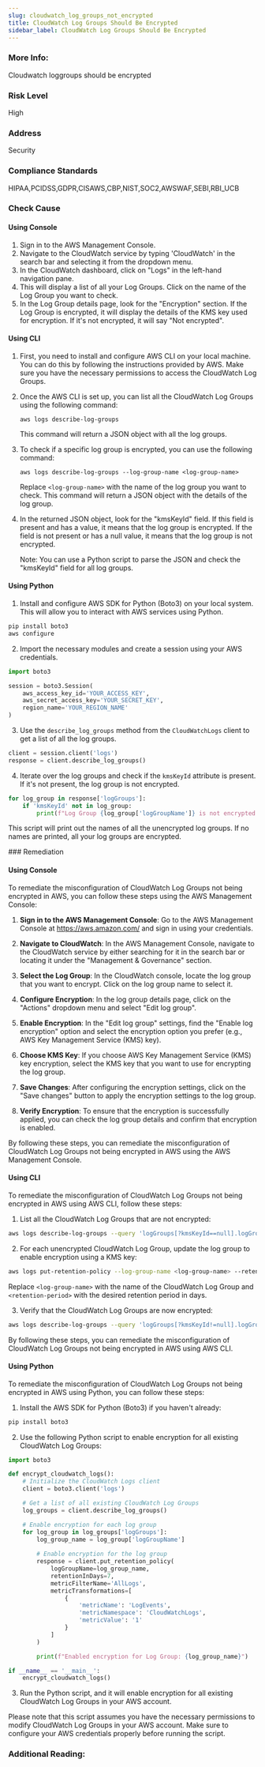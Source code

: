 ```yaml
---
slug: cloudwatch_log_groups_not_encrypted
title: CloudWatch Log Groups Should Be Encrypted
sidebar_label: CloudWatch Log Groups Should Be Encrypted
---
```


### More Info:

Cloudwatch loggroups should be encrypted

### Risk Level

High

### Address

Security

### Compliance Standards

HIPAA,PCIDSS,GDPR,CISAWS,CBP,NIST,SOC2,AWSWAF,SEBI,RBI_UCB



<Tabs><Tab title='Cause'>
### Check Cause

#### Using Console

1. Sign in to the AWS Management Console.
2. Navigate to the CloudWatch service by typing 'CloudWatch' in the search bar and selecting it from the dropdown menu.
3. In the CloudWatch dashboard, click on "Logs" in the left-hand navigation pane.
4. This will display a list of all your Log Groups. Click on the name of the Log Group you want to check.
5. In the Log Group details page, look for the "Encryption" section. If the Log Group is encrypted, it will display the details of the KMS key used for encryption. If it's not encrypted, it will say "Not encrypted".

#### Using CLI

1. First, you need to install and configure AWS CLI on your local machine. You can do this by following the instructions provided by AWS. Make sure you have the necessary permissions to access the CloudWatch Log Groups.

2. Once the AWS CLI is set up, you can list all the CloudWatch Log Groups using the following command:

   ```
   aws logs describe-log-groups
   ```

   This command will return a JSON object with all the log groups.

3. To check if a specific log group is encrypted, you can use the following command:

   ```
   aws logs describe-log-groups --log-group-name <log-group-name>
   ```

   Replace `<log-group-name>` with the name of the log group you want to check. This command will return a JSON object with the details of the log group.

4. In the returned JSON object, look for the "kmsKeyId" field. If this field is present and has a value, it means that the log group is encrypted. If the field is not present or has a null value, it means that the log group is not encrypted. 

   Note: You can use a Python script to parse the JSON and check the "kmsKeyId" field for all log groups.

#### Using Python

1. Install and configure AWS SDK for Python (Boto3) on your local system. This will allow you to interact with AWS services using Python.

```python
pip install boto3
aws configure
```

2. Import the necessary modules and create a session using your AWS credentials.

```python
import boto3

session = boto3.Session(
    aws_access_key_id='YOUR_ACCESS_KEY',
    aws_secret_access_key='YOUR_SECRET_KEY',
    region_name='YOUR_REGION_NAME'
)
```

3. Use the `describe_log_groups` method from the `CloudWatchLogs` client to get a list of all the log groups.

```python
client = session.client('logs')
response = client.describe_log_groups()
```

4. Iterate over the log groups and check if the `kmsKeyId` attribute is present. If it's not present, the log group is not encrypted.

```python
for log_group in response['logGroups']:
    if 'kmsKeyId' not in log_group:
        print(f"Log Group {log_group['logGroupName']} is not encrypted.")
```

This script will print out the names of all the unencrypted log groups. If no names are printed, all your log groups are encrypted.

</Tab>


<Tab title='Remediation'>
### Remediation

#### Using Console

To remediate the misconfiguration of CloudWatch Log Groups not being encrypted in AWS, you can follow these steps using the AWS Management Console:

1. **Sign in to the AWS Management Console**: Go to the AWS Management Console at https://aws.amazon.com/ and sign in using your credentials.

2. **Navigate to CloudWatch**: In the AWS Management Console, navigate to the CloudWatch service by either searching for it in the search bar or locating it under the "Management & Governance" section.

3. **Select the Log Group**: In the CloudWatch console, locate the log group that you want to encrypt. Click on the log group name to select it.

4. **Configure Encryption**: In the log group details page, click on the "Actions" dropdown menu and select "Edit log group". 

5. **Enable Encryption**: In the "Edit log group" settings, find the "Enable log encryption" option and select the encryption option you prefer (e.g., AWS Key Management Service (KMS) key). 

6. **Choose KMS Key**: If you choose AWS Key Management Service (KMS) key encryption, select the KMS key that you want to use for encrypting the log group.

7. **Save Changes**: After configuring the encryption settings, click on the "Save changes" button to apply the encryption settings to the log group.

8. **Verify Encryption**: To ensure that the encryption is successfully applied, you can check the log group details and confirm that encryption is enabled.

By following these steps, you can remediate the misconfiguration of CloudWatch Log Groups not being encrypted in AWS using the AWS Management Console.

#### Using CLI

To remediate the misconfiguration of CloudWatch Log Groups not being encrypted in AWS using AWS CLI, follow these steps:

1. List all the CloudWatch Log Groups that are not encrypted:
```bash
aws logs describe-log-groups --query 'logGroups[?kmsKeyId==null].logGroupName' --output text
```

2. For each unencrypted CloudWatch Log Group, update the log group to enable encryption using a KMS key:
```bash
aws logs put-retention-policy --log-group-name <log-group-name> --retention-in-days <retention-period>
```

Replace `<log-group-name>` with the name of the CloudWatch Log Group and `<retention-period>` with the desired retention period in days.

3. Verify that the CloudWatch Log Groups are now encrypted:
```bash
aws logs describe-log-groups --query 'logGroups[?kmsKeyId!=null].logGroupName' --output text
```

By following these steps, you can remediate the misconfiguration of CloudWatch Log Groups not being encrypted in AWS using AWS CLI.

#### Using Python

To remediate the misconfiguration of CloudWatch Log Groups not being encrypted in AWS using Python, you can follow these steps:

1. Install the AWS SDK for Python (Boto3) if you haven't already:
```bash
pip install boto3
```

2. Use the following Python script to enable encryption for all existing CloudWatch Log Groups:

```python
import boto3

def encrypt_cloudwatch_logs():
    # Initialize the CloudWatch Logs client
    client = boto3.client('logs')

    # Get a list of all existing CloudWatch Log Groups
    log_groups = client.describe_log_groups()

    # Enable encryption for each log group
    for log_group in log_groups['logGroups']:
        log_group_name = log_group['logGroupName']
        
        # Enable encryption for the log group
        response = client.put_retention_policy(
            logGroupName=log_group_name,
            retentionInDays=7,
            metricFilterName='AllLogs',
            metricTransformations=[
                {
                    'metricName': 'LogEvents',
                    'metricNamespace': 'CloudWatchLogs',
                    'metricValue': '1'
                }
            ]
        )

        print(f"Enabled encryption for Log Group: {log_group_name}")

if __name__ == '__main__':
    encrypt_cloudwatch_logs()
```

3. Run the Python script, and it will enable encryption for all existing CloudWatch Log Groups in your AWS account.

Please note that this script assumes you have the necessary permissions to modify CloudWatch Log Groups in your AWS account. Make sure to configure your AWS credentials properly before running the script.

### Additional Reading:
</Tab>
</Tabs>